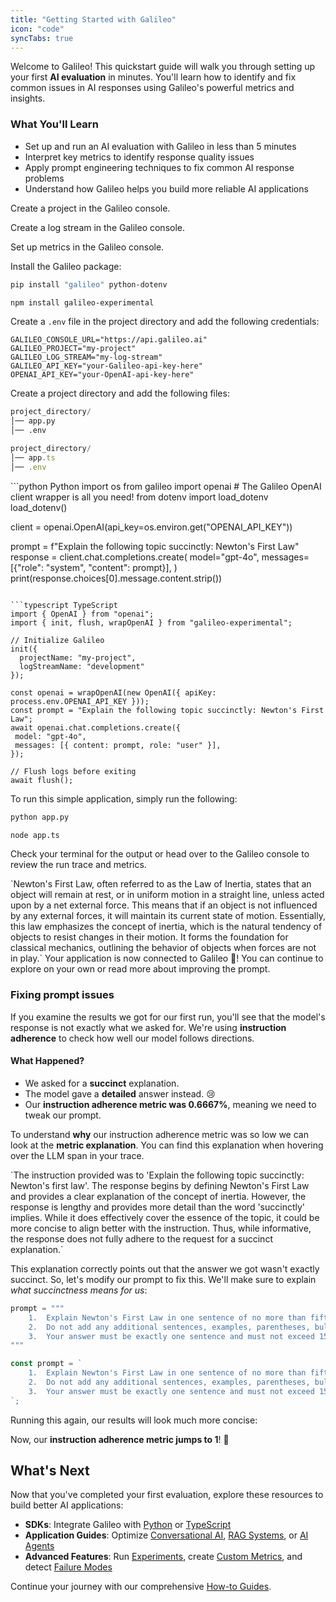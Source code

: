 ```yaml
---
title: "Getting Started with Galileo"
icon: "code"
syncTabs: true
---
```


Welcome to Galileo! This quickstart guide will walk you through setting up your first **AI evaluation** in minutes. You'll learn how to identify and fix common issues in AI responses using Galileo's powerful metrics and insights.

### **What You'll Learn**
* Set up and run an AI evaluation with Galileo in less than 5 minutes
* Interpret key metrics to identify response quality issues
* Apply prompt engineering techniques to fix common AI response problems
* Understand how Galileo helps you build more reliable AI applications




<Steps>
<Step title="Set Up a Project">

Create a project in the Galileo console.

<Screenshot
  alt="Project creation"
  placeholder="Add screenshot of project creation"
  caption="Project creation"  
/>

</Step>
<Step title="Create a Log Stream">

Create a log stream in the Galileo console.

<Screenshot
  alt="Log stream creation"
  placeholder="Add screenshot of log stream creation"
  caption="Log stream creation"
/>

</Step>

<Step title="Set up metrics">

Set up metrics in the Galileo console.

<Screenshot
  alt="Metric creation"
  placeholder="Add screenshot of metric creation"
  caption="Metric creation"
/>

<Screenshot
  alt="Select metric"
  placeholder="Add screenshot of Select metric"
  caption="Select metric"
  imageUrl="/images/metrics-configuration.png"
/>



</Step>

<Step title="Install Dependencies">

Install the Galileo package:
<CodeGroup>
```bash Python
pip install "galileo" python-dotenv
```

```bash TypeScript
npm install galileo-experimental
```
</CodeGroup>
</Step>

<Step title="Set Up Environment Variables">

Create a `.env` file in the project directory and add the following credentials:
```text
GALILEO_CONSOLE_URL="https://api.galileo.ai"
GALILEO_PROJECT="my-project"
GALILEO_LOG_STREAM="my-log-stream"
GALILEO_API_KEY="your-Galileo-api-key-here"
OPENAI_API_KEY="your-OpenAI-api-key-here"
```
</Step>

<Step title="Create a Project Directory">

Create a project directory and add the following files:
<CodeGroup>
```python Python
project_directory/
│── app.py
│── .env
```

```typescript TypeScript
project_directory/
│── app.ts
│── .env
```
</CodeGroup>
</Step>

<Step title="Application Code">
<CodeGroup>
```python Python
import os
from galileo import openai # The Galileo OpenAI client wrapper is all you need!
from dotenv import load_dotenv
load_dotenv()

client = openai.OpenAI(api_key=os.environ.get("OPENAI_API_KEY"))

prompt = f"Explain the following topic succinctly: Newton's First Law"
response = client.chat.completions.create(
    model="gpt-4o",
    messages=[{"role": "system", "content": prompt}],
)
print(response.choices[0].message.content.strip())
```

```typescript TypeScript
import { OpenAI } from "openai";
import { init, flush, wrapOpenAI } from "galileo-experimental";

// Initialize Galileo
init({
  projectName: "my-project",
  logStreamName: "development"
});

const openai = wrapOpenAI(new OpenAI({ apiKey: process.env.OPENAI_API_KEY }));
const prompt = "Explain the following topic succinctly: Newton's First Law";
await openai.chat.completions.create({
 model: "gpt-4o",
 messages: [{ content: prompt, role: "user" }],
});

// Flush logs before exiting
await flush();
```
</CodeGroup>
</Step>

<Step title="Run the Application">

To run this simple application, simply run the following:
<CodeGroup>
```bash Python
python app.py
```

```bash TypeScript
node app.ts
```
</CodeGroup>
</Step>

<Step title="Analyze the results">

Check your terminal for the output or head over to the Galileo console to review the run trace and metrics.

<Screenshot
  alt="Run Trace"
  placeholder="Add screenshot of run trace"
  caption="Run Trace"
  imageUrl="/images/chatbot-trace.png"
/>

<Card>
<ResponseField name="The Model's Response">
`Newton's First Law, often referred to as the Law of Inertia, states that an object will remain at rest, or in uniform motion in a straight line, unless acted upon by a net external force. This means that if an object is not influenced by any external forces, it will maintain its current state of motion. Essentially, this law emphasizes the concept of inertia, which is the natural tendency of objects to resist changes in their motion. It forms the foundation for classical mechanics, outlining the behavior of objects when forces are not in play.`
</ResponseField>
</Card>
</Step>


</Steps>
<Note>Your application is now connected to Galileo 🎉! You can continue to explore on your own or read more about improving the prompt.</Note>

### **Fixing prompt issues**

If you examine the results we got for our first run, you'll see that the model's response is not exactly what we asked for. We're using **<Tooltip tip="Measures whether a model followed or adhered to the system or prompt instructions when generating a response. Instruction Adherence is a good way to uncover hallucinations where the model is ignoring instructions.">instruction adherence</Tooltip>** to check how well our model follows directions.

#### **What Happened?**
* We asked for a **succinct** explanation.
* The model gave a **detailed** answer instead. 😢
* Our **instruction adherence metric was 0.6667%**, meaning we need to tweak our prompt. 

To understand **why** our instruction adherence metric was so low we can look at the **metric explanation**. You can find this explanation when hovering over the LLM span in your trace.


<Screenshot
  alt="Metric explanation"
  placeholder="Add screenshot of metric explanation"
  caption="Metric Explanation"
  imageUrl="/images/chatbot-low-instruction-adherence-metric-explanation.png"
/>

<Card>
<ResponseField name="Metric Explanation">
`The instruction provided was to 'Explain the following topic succinctly: Newton's first law'.   
The response begins by defining Newton's First Law and provides a clear explanation of the concept of inertia. However, the response is lengthy and provides more detail than the word 'succinctly' implies. While it does effectively cover the essence of the topic, it could be more concise to align better with the instruction.  Thus, while informative, the response does not fully adhere to the request for a succinct explanation.`
</ResponseField>
</Card>

This explanation correctly points out that the answer we got wasn't exactly succinct. So, let's modify our prompt to fix this. We'll make sure to explain *what succinctness means for us*:
<CodeGroup>
```python Python
prompt = """
	1.	Explain Newton's First Law in one sentence of no more than fifteen (15) words.
	2.	Do not add any additional sentences, examples, parentheses, bullet points, or further clarifications.
	3.	Your answer must be exactly one sentence and must not exceed 15 words.
"""
```

```typescript TypeScript
const prompt = `
	1.	Explain Newton's First Law in one sentence of no more than fifteen (15) words.
	2.	Do not add any additional sentences, examples, parentheses, bullet points, or further clarifications.
	3.	Your answer must be exactly one sentence and must not exceed 15 words.
`;
```
</CodeGroup>

Running this again, our results will look much more concise:

Now, our **instruction adherence metric jumps to 1**! 🎉

<Screenshot
  alt="Trace improvement"
  placeholder="Add screenshot of Trace improvement"
  caption="Trace improvement"
  imageUrl="/images/chatbot-trace-improvement.png"
/>

## **What's Next**

Now that you've completed your first evaluation, explore these resources to build better AI applications:


* **SDKs**: Integrate Galileo with [Python](/sdk-api/python/reference) or [TypeScript](/sdk-api/typescript/reference)
* **Application Guides**: Optimize [Conversational AI](/how-to-guides/conversational-ai/instruction-adherence), [RAG Systems](/how-to-guides/rag/preventing-out-of-context-information), or [AI Agents](/how-to-guides/agentic-ai/optimizing-multi-step-task-execution)
* **Advanced Features**: Run [Experiments](/cookbooks/features/experimentation/creating-experiments), create [Custom Metrics](/cookbooks/features/insights/custom-metric-creation), and detect [Failure Modes](/cookbooks/features/insights/failure-mode-detection)

Continue your journey with our comprehensive [How-to Guides](/how-to-guides/overview).
